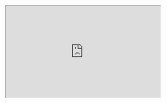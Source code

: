 <iframe
  src="https://app.dashcam.io/replay/6866b262409e098717b0151f?share=dZG9aaVeNpIcA1CzcotuQ&embed=true&timestamp=90000&playbackRate=5"
  width="100%"
  height="300"
/>
